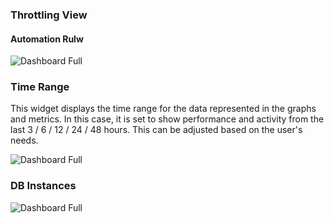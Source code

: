 ### Throttling View

#### Automation Rulw

<img
  className="block dark:block"
  src="/images/throttling/rule.jpg"
  alt="Dashboard Full"
/>  

### Time Range

This widget displays the time range for the data represented in the graphs and metrics. In this case, it is set to show performance and activity from the last 3 / 6 / 12 / 24 / 48 hours. This can be adjusted based on the user's needs.

<img
  className="block dark:block"
  src="/images/throttling/time-range.jpg"
  alt="Dashboard Full"
  width={350}
/> 

### DB Instances


<img
  className="block dark:block"
  src="/images/throttling/db-instances.jpg"
  alt="Dashboard Full"
  width={250}
/> 

